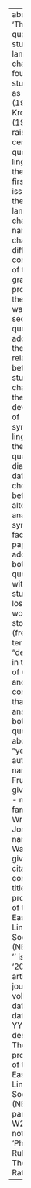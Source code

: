---
abstract: 'The detailed quantitative study of language change, as found in studies
  such as Labov (1994) and Kroch (1989), has raised two central questions for linguistic
  theory. The first is an issue in the theory of language change itself, namely: do
  changes in different components of the grammar progress in the same way? The second
  question addresses the relationship between the study of change and the development
  of synchronic linguistic theory: can quantitative, diachronic data help to choose
  between alternative analyses of synchronic facts? This paper addresses both of these
  questions with the case study of the loss of word-final stop fortition (frequently
  termed "devoicing") in the history of German, and concludes that the answer to both
  questions above is "yes".'
author:
- name:
    family: Fruehwald
    given: Josef
- name:
    family: Gress Wright
    given: Jonathan
- name:
    family: Wallenberg
    given: Joel
citation:
  container-title: The proceedings of the North-Eastern Linguistic Society (NELS)
  issue: ''
  issued: '2013'
  type: article-journal
  url: ''
  volume: '40'
date: '2013'
date-format: YYYY
description: The proceedings of the North-Eastern Linguistic Society (NELS)
doi: ''
params:
  key: W28LR5KT
  notes: ''
title: 'Phonological Rule Change: The Constant Rate Effect'

---
